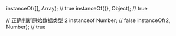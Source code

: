 
instanceOf([], Array); // true
instanceOf({}, Object); // true

// 正确判断原始数据类型
2 instanceof Number; // false
instanceOf(2, Number); // true